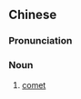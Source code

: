 {{also|反乱星}}
==Chinese==
{{zh-forms|s=反乱星}}

===Pronunciation===
{{zh-pron
|mn=zz:hoán-loān-chheⁿ
|cat=n
}}

===Noun===
{{zh-noun}}

# {{lb|zh|Zhangzhou|_|Min Nan|astronomy}} [[comet]]

{{zh-cat|Astronomy}}
